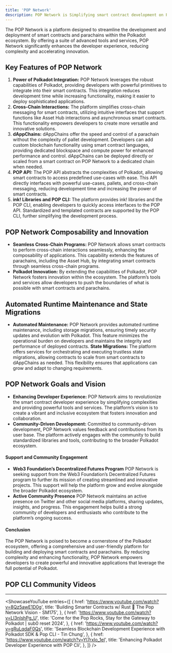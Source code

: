 ```yaml
---
title: 'POP Network'
description: POP Network is Simplifying smart contract development on Polkadot with powerful tools, cross-chain support, and dAppChains.
---
```



The POP Network is a platform designed to streamline the development and deployment of smart contracts and parachains within the Polkadot ecosystem. By offering a suite of advanced tools and services, POP Network significantly enhances the developer experience, reducing complexity and accelerating innovation.

## Key Features of POP Network
1. **Power of Polkadot Integration:** POP Network leverages the robust capabilities of Polkadot, providing developers with powerful primitives to integrate into their smart contracts. This integration reduces development time while increasing functionality, making it easier to deploy sophisticated applications.
2. **Cross-Chain Interactions:** The platform simplifies cross-chain messaging for smart contracts, utilizing intuitive interfaces that support functions like Asset Hub interactions and asynchronous smart contracts. This functionality empowers developers to create more versatile and innovative solutions.
3. **dAppChains:** dAppChains offer the speed and control of a parachain without the complexity of pallet development. Developers can add custom blockchain functionality using smart contract languages, providing dedicated blockspace and compute power for enhanced performance and control. dAppChains can be deployed directly or scaled from a smart contract on POP Network to a dedicated chain when needed.
4. **POP API:** The POP API abstracts the complexities of Polkadot, allowing smart contracts to access predefined use-cases with ease. This API directly interfaces with powerful use-cases, pallets, and cross-chain messaging, reducing development time and increasing the power of smart contracts.
5. **ink! Libraries and POP CLI:** The platform provides ink! libraries and the POP CLI, enabling developers to quickly access interfaces to the POP API. Standardized and templated contracts are supported by the POP CLI, further simplifying the development process.

## POP Network Composability and Innovation
- **Seamless Cross-Chain Programs:** POP Network allows smart contracts to perform cross-chain interactions seamlessly, enhancing the composability of applications. This capability extends the features of parachains, including the Asset Hub, by integrating smart contracts through seamless cross-chain programs.
- **Polkadot Innovation:** By extending the capabilities of Polkadot, POP Network fosters innovation within the ecosystem. The platform’s tools and services allow developers to push the boundaries of what is possible with smart contracts and parachains.

## Automated Runtime Maintenance and State Migrations
- **Automated Maintenance:** POP Network provides automated runtime maintenance, including storage migrations, ensuring timely security updates and evolution with Polkadot. This feature minimizes the operational burden on developers and maintains the integrity and performance of deployed contracts.
 **State Migrations:** The platform offers services for orchestrating and executing trustless state migrations, allowing contracts to scale from smart contracts to dAppChains as needed. This flexibility ensures that applications can grow and adapt to changing requirements.

## POP Network Goals and Vision
- **Enhancing Developer Experience:** POP Network aims to revolutionize the smart contract developer experience by simplifying complexities and providing powerful tools and services. The platform’s vision is to create a vibrant and inclusive ecosystem that fosters innovation and collaboration.
- **Community-Driven Development:** Committed to community-driven development, POP Network values feedback and contributions from its user base. The platform actively engages with the community to build standardized libraries and tools, contributing to the broader Polkadot ecosystem.

#### Support and Community Engagement
- **Web3 Foundation’s Decentralized Futures Program** POP Network is seeking support from the Web3 Foundation’s Decentralized Futures program to further its mission of creating streamlined and innovative projects. This support will help the platform grow and evolve alongside the broader Polkadot ecosystem.
- **Active Community Presence** POP Network maintains an active presence on Twitter and other social media platforms, sharing updates, insights, and progress. This engagement helps build a strong community of developers and enthusiasts who contribute to the platform’s ongoing success.

#### Conclusion
The POP Network is poised to become a cornerstone of the Polkadot ecosystem, offering a comprehensive and user-friendly platform for building and deploying smart contracts and parachains. By reducing complexity and enhancing functionality, POP Network empowers developers to create powerful and innovative applications that leverage the full potential of Polkadot.

## POP CLI Community Videos
------------
<ShowcaseYouTube
  entries={[
         {
      href: 'https://www.youtube.com/watch?v=8Qz5awE1D0g',
      title: 'Building Smarter Contracts w/ Rust 🦀 The Pop Network Vision - SM175',
        },
      {
      href: 'https://www.youtube.com/watch?v=Ll3nlshPg_U',
      title: 'Come for the Pop Rocks, Stay for the Gateway to Polkadot | sub0 reset 2024',
        },
    {
      href: 'https://www.youtube.com/watch?v=gRuLqdaF0Qs',
      title: 'Seamless Blockchain Development Experience with Polkadot SDK & Pop CLI - Tin Chung',
        },
          {
      href: 'https://www.youtube.com/watch?v=Yl7rxIo_1eI',
      title: 'Enhancing Polkadot Developer Experience with POP Cli',
          },
  ]} />